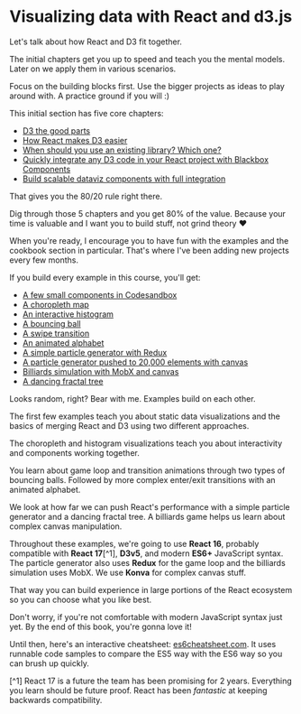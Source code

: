 
# Visualizing data with React and d3.js

<Vimeo id={424598200} />

Let's talk about how React and D3 fit together.

The initial chapters get you up to speed and teach you the mental models. Later on we apply them in various scenarios.

Focus on the building blocks first. Use the bigger projects as ideas to play around with. A practice ground if you will :)

This initial section has five core chapters:

- [D3 the good parts](/d3-quick-intro/1)
- [How React makes D3 easier](react-d3/1)
- [When should you use an existing library? Which one?](/react-d3/2)
- [Quickly integrate any D3 code in your React project with Blackbox Components](/blackbox-components/1)
- [Build scalable dataviz components with full integration](/scalable-dataviz-components/1)

That gives you the 80/20 rule right there.

Dig through those 5 chapters and you get 80% of the value. Because your time is valuable and I want you to build stuff, not grind theory ❤️

When you're ready, I encourage you to have fun with the examples and the cookbook section in particular. That's where I've been adding new projects every few months.

If you build every example in this course, you'll get:

- [A few small components in Codesandbox](https://swizec1.teachable.com/courses/react-for-data-visualization/lectures/6887721#basic-approach)
- [A choropleth map](https://swizec1.teachable.com/courses/react-for-data-visualization/lectures/6888908#choropleth-map)
- [An interactive histogram](https://swizec1.teachable.com/courses/react-for-data-visualization/lectures/6888919#histogram-of-salaries)
- [A bouncing ball](https://swizec1.teachable.com/courses/react-for-data-visualization/lectures/6906619#a-bouncing-ball-game-loop-example)
- [A swipe transition](https://swizec1.teachable.com/courses/react-for-data-visualization/lectures/6906645#swipe-transition)
- [An animated alphabet](https://swizec1.teachable.com/courses/react-for-data-visualization/lectures/6906659#animated-alphabet)
- [A simple particle generator with Redux](https://swizec1.teachable.com/courses/react-for-data-visualization/lectures/6906668#animating-react-redux)
- [A particle generator pushed to 20,000 elements with canvas](https://swizec1.teachable.com/courses/react-for-data-visualization/lectures/6906689#canvas-react-redux)
- [Billiards simulation with MobX and canvas](https://swizec1.teachable.com/courses/react-for-data-visualization/lectures/6906696#build-a-declarative-billiards-simulation-with-mobx-canvas-and-konva)
- [A dancing fractal tree](https://swizec1.teachable.com/courses/react-for-data-visualization/lectures/8456113#fractal-tree)

Looks random, right? Bear with me. Examples build on each other.

The first few examples teach you about static data visualizations and the
basics of merging React and D3 using two different approaches.

The choropleth and histogram visualizations teach you about interactivity and
components working together.

You learn about game loop and transition animations through two types of
bouncing balls. Followed by more complex enter/exit transitions with an
animated alphabet.

We look at how far we can push React's performance with a simple particle
generator and a dancing fractal tree. A billiards game helps us learn about
complex canvas manipulation.

Throughout these examples, we're going to use **React 16**, probably compatible with
**React 17**[^1], **D3v5**, and modern **ES6+** JavaScript syntax. The particle
generator also uses **Redux** for the game loop and the billiards simulation
uses MobX. We use **Konva** for complex canvas stuff.

That way you can build experience in large portions of the React ecosystem so
you can choose what you like best.

Don't worry, if you're not comfortable with modern JavaScript syntax just yet.
By the end of this book, you're gonna love it!

Until then, here's an interactive cheatsheet:
[es6cheatsheet.com](https://es6cheatsheet.com/). It uses runnable code samples
to compare the ES5 way with the ES6 way so you can brush up quickly.

[^1] React 17 is a future the team has been promising for 2 years. Everything you learn should be future proof. React has been _fantastic_ at keeping backwards compatibility.
